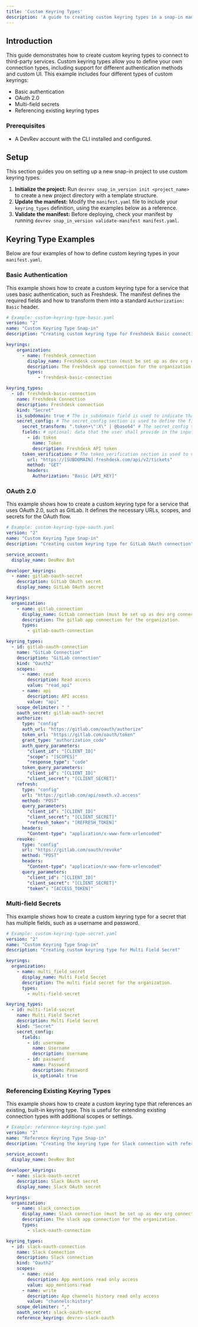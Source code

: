 ```yaml
---
title: 'Custom Keyring Types'
description: 'A guide to creating custom keyring types in a snap-in manifest, with examples for basic authentication, OAuth 2.0, multi-field secrets, and referencing existing types.'
---
```


## Introduction

This guide demonstrates how to create custom keyring types to connect to third-party services. Custom keyring types allow you to define your own connection types, including support for different authentication methods and custom UI. This example includes four different types of custom keyrings:
- Basic authentication
- OAuth 2.0
- Multi-field secrets
- Referencing existing keyring types

### Prerequisites
- A DevRev account with the CLI installed and configured.

## Setup

This section guides you on setting up a new snap-in project to use custom keyring types.

1.  **Initialize the project:** Run `devrev snap_in_version init <project_name>` to create a new project directory with a template structure.
2.  **Update the manifest:** Modify the `manifest.yaml` file to include your `keyring_types` definition, using the examples below as a reference.
3.  **Validate the manifest:** Before deploying, check your manifest by running `devrev snap_in_version validate-manifest manifest.yaml`.

## Keyring Type Examples

Below are four examples of how to define custom keyring types in your `manifest.yaml`.

### Basic Authentication

This example shows how to create a custom keyring type for a service that uses basic authentication, such as Freshdesk. The manifest defines the required fields and how to transform them into a standard `Authorization: Basic` header.

```yaml
# Example: custom-keyring-type-basic.yaml
version: "2"
name: "Custom Keyring Type Snap-in"
description: "Creating custom keyring type for Freshdesk Basic connection"

keyrings:
    organization:
      - name: freshdesk_connection
        display_name: Freshdesk connection (must be set up as dev org connection)
        description: The Freshdesk app connection for the organization.
        types:
            - freshdesk-basic-connection

keyring_types:
  - id: freshdesk-basic-connection
    name: Freshdesk Connection
    description: Freshdesk connection
    kind: "Secret"
    is_subdomain: true # The is_subdomain field is used to indicate that the subdomain is part of the URL.
    secret_config: # The secret_config section is used to define the fields in the secret.
      secret_transform: ".token+\":X\" | @base64" # The secret_config section is used to transform data from the input fields into the secret value (token).
      fields: # optional: data that the user shall provide in the input form when creating the connection. Each element represents one input field. Fields will be included in the final JSON secret. If omitted, the user will be asked for a generic secret.
        - id: token
          name: Token
          description: Freshdesk API token
      token_verification: # The token_verification section is used to verify the token provided by the user.
        url: "https://[SUBDOMAIN].freshdesk.com/api/v2/tickets"
        method: "GET"
        headers:
          Authorization: "Basic [API_KEY]"
```

### OAuth 2.0

This example shows how to create a custom keyring type for a service that uses OAuth 2.0, such as GitLab. It defines the necessary URLs, scopes, and secrets for the OAuth flow.

```yaml
# Example: custom-keyring-type-oauth.yaml
version: "2"
name: "Custom Keyring Type Snap-in"
description: "Creating custom keyring type for GitLab OAuth connection"

service_account:
  display_name: DevRev Bot

developer_keyrings:
  - name: gitlab-oauth-secret
    description: GitLab OAuth secret
    display_name: GitLab OAuth secret

keyrings:
  organization:
    - name: gitlab_connection
      display_name: GitLab connection (must be set up as dev org connection)
      description: The gitlab app connection for the organization.
      types:
        - gitlab-oauth-connection

keyring_types:
  - id: gitlab-oauth-connection
    name: "GitLab Connection"
    description: "GitLab connection"
    kind: "Oauth2"
    scopes:
      - name: read
        description: Read access
        value: "read_api"
      - name: api
        description: API access
        value: "api"
    scope_delimiter: " "
    oauth_secret: gitlab-oauth-secret
    authorize:
      type: "config"
      auth_url: "https://gitlab.com/oauth/authorize"
      token_url: "https://gitlab.com/oauth/token"
      grant_type: "authorization_code"
      auth_query_parameters:
        "client_id": "[CLIENT_ID]"
        "scope": "[SCOPES]"
        "response_type": "code"
      token_query_parameters:
        "client_id": "[CLIENT_ID]"
        "client_secret": "[CLIENT_SECRET]"
    refresh:
      type: "config"
      url: "https://gitlab.com/api/oauth.v2.access"
      method: "POST"
      query_parameters:
        "client_id": "[CLIENT_ID]"
        "client_secret": "[CLIENT_SECRET]"
        "refresh_token": "[REFRESH_TOKEN]"
      headers:
        "Content-type": "application/x-www-form-urlencoded"
    revoke:
      type: "config"
      url: "https://gitlab.com/oauth/revoke"
      method: "POST"
      headers:
        "Content-type": "application/x-www-form-urlencoded"
      query_parameters:
        "client_id": "[CLIENT_ID]"
        "client_secret": "[CLIENT_SECRET]"
        "token": "[ACCESS_TOKEN]"
```

### Multi-field Secrets

This example shows how to create a custom keyring type for a secret that has multiple fields, such as a username and password.

```yaml
# Example: custom-keyring-type-secret.yaml
version: "2"
name: "Custom Keyring Type Snap-in"
description: "Creating custom keyring type for Multi Field Secret"

keyrings:
  organization:
    - name: multi_field_secret
      display_name: Multi Field Secret
      description: The multi field secret for the organization.
      types:
        - multi-field-secret

keyring_types:
  - id: multi-field-secret
    name: Multi Field Secret
    description: Multi Field Secret
    kind: "Secret"
    secret_config:
      fields:
        - id: username
          name: Username
          description: Username
        - id: password
          name: Password
          description: Password
          is_optional: true
```

### Referencing Existing Keyring Types

This example shows how to create a custom keyring type that references an existing, built-in keyring type. This is useful for extending existing connection types with additional scopes or settings.

```yaml
# Example: reference-keyring-type.yaml
version: "2"
name: "Reference Keyring Type Snap-in"
description: "Creating the keyring type for Slack connection with reference to the existing Slack connection"

service_account:
  display_name: DevRev Bot

developer_keyrings:
  - name: slack-oauth-secret
    description: Slack OAuth secret
    display_name: Slack OAuth secret

keyrings:
  organization:
    - name: slack_connection
      display_name: Slack connection (must be set up as dev org connection)
      description: The slack app connection for the organization.
      types:
        - slack-oauth-connection

keyring_types:
  - id: slack-oauth-connection
    name: Slack Connection
    description: Slack connection
    kind: "Oauth2"
    scopes:
      - name: read
        description: App mentions read only access
        value: app_mentions:read
      - name: write
        description: App channels history read only access
        value: "channels:history"
    scope_delimiter: ","
    oauth_secret: slack-oauth-secret
    reference_keyring: devrev-slack-oauth
```
